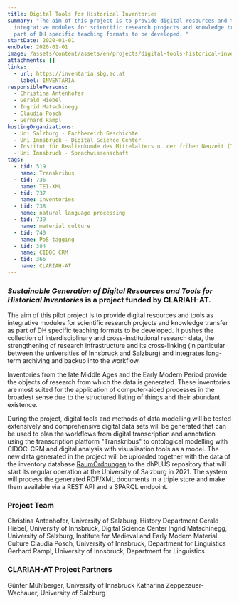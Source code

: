 ```yaml
---
title: Digital Tools for Historical Inventories
summary: "The aim of this project is to provide digital resources and tools as
  integrative modules for scientific research projects and knowledge transfer as
  part of DH specific teaching formats to be developed. "
startDate: 2020-01-01
endDate: 2020-01-01
image: /assets/content/assets/en/projects/digital-tools-historical-inventories/logo2_neu.png
attachments: []
links:
  - url: https://inventaria.sbg.ac.at
    label: INVENTARIA
responsiblePersons:
  - Christina Antenhofer
  - Gerald Hiebel
  - Ingrid Matschinegg
  - Claudia Posch
  - Gerhard Rampl
hostingOrganizations:
  - Uni Salzburg - Fachbereich Geschichte
  - Uni Innsbruck - Digital Science Center
  - Institut für Realienkunde des Mittelalters u. der frühen Neuzeit (IMAREAL)
  - Uni Innsbruck - Sprachwissenschaft
tags:
  - tid: 519
    name: Transkribus
  - tid: 736
    name: TEI-XML
  - tid: 737
    name: inventories
  - tid: 738
    name: natural language processing
  - tid: 739
    name: material culture
  - tid: 740
    name: PoS-tagging
  - tid: 384
    name: CIDOC CRM
  - tid: 366
    name: CLARIAH-AT
---
```

### **_Sustainable Generation of Digital Resources and Tools for Historical Inventories_ is a project funded by CLARIAH-AT.**

The aim of this pilot project is to provide digital resources and tools as integrative modules for scientific research projects and knowledge transfer as part of DH specific teaching formats to be developed. It pushes the collection of interdisciplinary and cross-institutional research data, the strengthening of research infrastructure and its cross-linking (in particular between the universities of Innsbruck and Salzburg) and integrates long-term archiving and backup into the workflow.

Inventories from the late Middle Ages and the Early Modern Period provide the objects of research from which the data is generated. These inventories are most suited for the application of computer-aided processes in the broadest sense due to the structured listing of things and their abundant existence.

During the project, digital tools and methods of data modelling will be tested extensively and comprehensive digital data sets will be generated that can be used to plan the workflows from digital transcription and annotation using the transcription platform "Transkribus" to ontological modelling with CIDOC-CRM and digital analysis with visualisation tools as a model. The new data generated in the project will be uploaded together with the data of the inventory database [RaumOrdnungen](http://raumordnungen.imareal.sbg.ac.at) to the dhPLUS repository that will start its regular operation at the University of Salzburg in 2021. The system will process the generated RDF/XML documents in a triple store and make them available via a REST API and a SPARQL endpoint.

### **Project Team**

Christina Antenhofer, University of Salzburg, History Department
Gerald Hiebel, University of Innsbruck, Digital Science Center
Ingrid Matschinegg, University of Salzburg, Institute for Medieval and Early Modern Material Culture
Claudia Posch, University of Innsbruck, Department for Linguistics
Gerhard Rampl, University of Innsbruck, Department for Linguistics

### **CLARIAH-AT Project Partners**

Günter Mühlberger, University of Innsbruck
Katharina Zeppezauer-Wachauer, University of Salzburg
